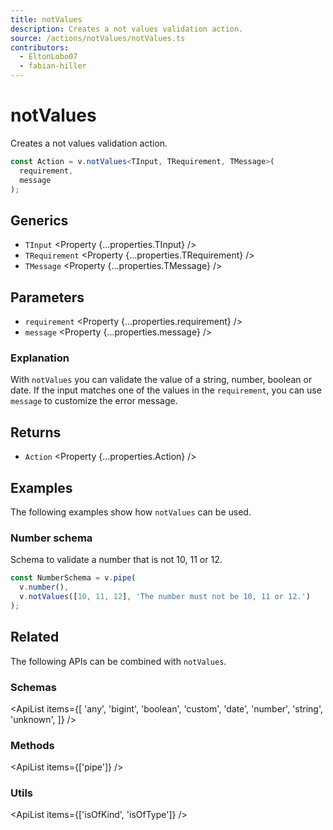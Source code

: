 ```yaml
---
title: notValues
description: Creates a not values validation action.
source: /actions/notValues/notValues.ts
contributors:
  - EltonLobo07
  - fabian-hiller
---
```



# notValues

Creates a not values validation action.

```ts
const Action = v.notValues<TInput, TRequirement, TMessage>(
  requirement,
  message
);
```

## Generics

- `TInput` <Property {...properties.TInput} />
- `TRequirement` <Property {...properties.TRequirement} />
- `TMessage` <Property {...properties.TMessage} />

## Parameters

- `requirement` <Property {...properties.requirement} />
- `message` <Property {...properties.message} />

### Explanation

With `notValues` you can validate the value of a string, number, boolean or date. If the input matches one of the values in the `requirement`, you can use `message` to customize the error message.

## Returns

- `Action` <Property {...properties.Action} />

## Examples

The following examples show how `notValues` can be used.

### Number schema

Schema to validate a number that is not 10, 11 or 12.

```ts
const NumberSchema = v.pipe(
  v.number(),
  v.notValues([10, 11, 12], 'The number must not be 10, 11 or 12.')
);
```

## Related

The following APIs can be combined with `notValues`.

### Schemas

<ApiList
  items={[
    'any',
    'bigint',
    'boolean',
    'custom',
    'date',
    'number',
    'string',
    'unknown',
  ]}
/>

### Methods

<ApiList items={['pipe']} />

### Utils

<ApiList items={['isOfKind', 'isOfType']} />

